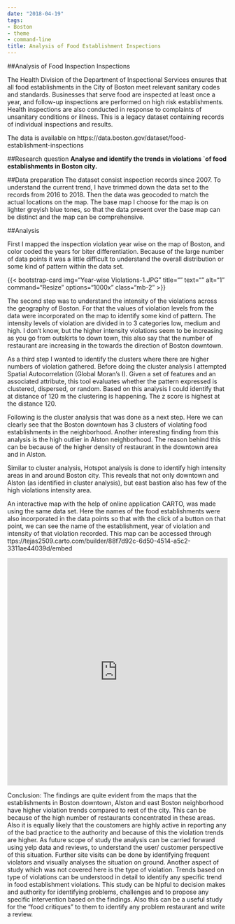 ```yaml
---
date: "2018-04-19"
tags:
- Boston
- theme
- command-line
title: Analysis of Food Establishment Inspections
---
```


##Analysis of Food Inspection Inspections  

The Health Division of the Department of Inspectional Services ensures that all food establishments in the City of Boston meet relevant sanitary codes and standards. Businesses that serve food are inspected at least once a year, and follow-up inspections are performed on high risk establishments. Health inspections are also conducted in response to complaints of unsanitary conditions or illness. This is a legacy dataset containing records of individual inspections and results.

The data is available on https://data.boston.gov/dataset/food-establishment-inspections

##Research question
**Analyse and identify the trends in violations `of food establishments in Boston city.**

##Data preparation
The dataset consist inspection records since 2007. To understand the current trend, I have trimmed down the data set to the records from 2016 to 2018. Then the data was geocoded to match the actual locations on the map. The base map I choose for the map is on lighter greyish blue tones, so that the data present over the base map can be distinct and the map can be comprehensive.

##Analysis

First I mapped the inspection violation year wise on the map of Boston, and color coded the years for biter differentiation. Because of the large number of data points it was a little difficult to understand the overall distribution or some kind of pattern within the data set.

{{< bootstrap-card 
img="Year-wise Violations-1.JPG" 
title=""
text="" 
alt="1" 
command="Resize" 
options="1000x" 
class="mb-2" >}}
 
The second step was to understand the intensity of the violations across the geography of Boston. For that the values of violation levels from the data were incorporated on the map to identify some kind of pattern. The intensity levels of violation are divided in to 3 categories low, medium and high. I don't know, but the higher intensity violations seem to be increasing as you go from outskirts to down town, this also say that the number of restaurant are increasing in the towards the direction of Boston downtown. 

  

As a third step I wanted to identify the clusters where there are higher numbers of violation gathered. Before doing the cluster analysis I attempted Spatial Autocorrelation (Global Moran's I). Given a set of features and an associated attribute, this tool evaluates whether the pattern expressed is clustered, dispersed, or random. Based on this analysis I could identify that at distance of 120 m the clustering is happening. The z score is highest at the distance 120.
 
 
 
Following is the cluster analysis that was done as a next step. Here we can clearly see that the Boston downtown has 3 clusters of violating food establishments in the neighborhood. Another interesting finding from this analysis is the high outlier in Alston neighborhood. The reason behind this can be because of the higher density of restaurant in the downtown area and in Alston. 
 
 
Similar to cluster analysis, Hotspot analysis is done to identify high intensity areas in and around Boston city. This reveals that not only downtown and Alston (as identified in cluster analysis), but east bastion also has few of the high violations intensity area. 
 


An interactive map with the help of online application CARTO, was made using the same data set. Here the names of the food establishments were also incorporated in the data points so that with the click of a button on that point, we can see the name of the establishment, year of violation and intensity of that violation recorded.
This map can be accessed through ttps://tejas2509.carto.com/builder/88f7d92c-6d50-4514-a5c2-3311ae44039d/embed 


<iframe width="100%" height="520" frameborder="0" src="https://tejas2509.carto.com/builder/88f7d92c-6d50-4514-a5c2-3311ae44039d/embed" allowfullscreen webkitallowfullscreen mozallowfullscreen oallowfullscreen msallowfullscreen></iframe>

Conclusion:
The findings are quite evident from the maps that the establishments in Boston downtown, Alston and east Boston neighborhood have higher violation trends compared to rest of the city. This can be because of the high number of restaurants concentrated in these areas. Also it is equally likely that the coustomers are highly active in reporting any of the bad practice to the authority and because of this the violation trends are higher. As future scope of study the analysis can be carried forward using yelp data and reviews, to understand the user/ customer perspective of this situation. Further site visits can be done by identifying frequent violators and visually analyses the situation on ground. Another aspect of study which was not covered here is the type of violation. Trends based on type of violations can be understood in detail to identify any specific trend in food establishment violations. This study can be hlpful to decision makes and authority for identifying problems, challenges and to propose any specific intervention based on the findings. Also this can be a useful study for the "food critiques" to them to identify any problem restaurant and write a review. 


